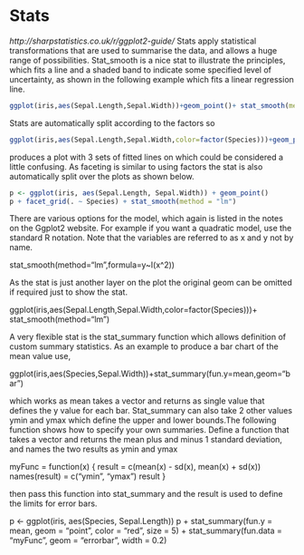 Stats
=======================
*http://sharpstatistics.co.uk/r/ggplot2-guide/*
Stats apply statistical transformations that are used to summarise the data, and allows a huge range of possibilities. Stat_smooth is a nice stat to illustrate the principles, which fits a line and a shaded band to indicate some specified level of uncertainty, as shown in the following example which fits a linear regression line.

```r
ggplot(iris,aes(Sepal.Length,Sepal.Width))+geom_point()+ stat_smooth(method="lm")
```
Stats are automatically split according to the factors so

```r
ggplot(iris,aes(Sepal.Length,Sepal.Width,color=factor(Species)))+geom_point()+ stat_smooth(method="lm")
```
produces a plot with 3 sets of fitted lines on which could be considered a little confusing. As faceting is similar to using factors the stat is also automatically split over the plots as shown below.
```r
p <- ggplot(iris, aes(Sepal.Length, Sepal.Width)) + geom_point()
p + facet_grid(. ~ Species) + stat_smooth(method = "lm")
```

There are various options for the model, which again is listed in the notes on the Ggplot2 website. For example if you want a quadratic model, use the standard R notation. Note that the variables are referred to as x and y not by name.

stat_smooth(method="lm",formula=y~I(x^2))

As the stat is just another layer on the plot the original geom can be omitted if required just to show the stat.

ggplot(iris,aes(Sepal.Length,Sepal.Width,color=factor(Species)))+ stat_smooth(method="lm")

A very flexible stat is the stat_summary function which allows definition of custom summary statistics. As an example to produce a bar chart of the mean value use,

ggplot(iris,aes(Species,Sepal.Width))+stat_summary(fun.y=mean,geom="bar")

which works as mean takes a vector and returns as single value that defines the y value for each bar. Stat_summary can also take 2 other values ymin and ymax which define the upper and lower bounds.The following function shows how to specify your own summaries. Define a function that takes a vector and returns the mean plus and minus 1 standard deviation, and names the two results as ymin and ymax

myFunc = function(x) {
result = c(mean(x) - sd(x), mean(x) + sd(x))
names(result) = c("ymin", "ymax")
result
}

then pass this function into stat_summary and the result is used to define the limits for error bars.

p <- ggplot(iris, aes(Species, Sepal.Length))
p + stat_summary(fun.y = mean, geom = "point", color = "red", size = 5) + stat_summary(fun.data = "myFunc",
geom = "errorbar", width = 0.2)
